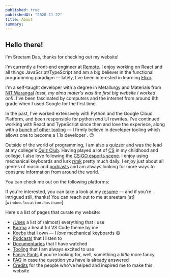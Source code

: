 ```yaml
---
published: true
publishedAt: "2020-11-22"
title: About
summary: 
---
```


## Hello there!

I'm Sreetam Das, thanks for checking out my website!

I'm currently a front-end engineer at [Remote](https://remote.com). I enjoy working on React and all things JavaScript/TypeScript and am a big believer in the functional programming paradigm — lately, I've been interested in learning [Elixir](https://elixir-lang.org).

I'm a self-taught developer with a degree in Metallurgy and Materials from [NIT Warangal](https://www.nitw.ac.in) _(psst, my alma mater's was the first big website I worked on!)_. I've been fascinated by computers and the internet from around 8th grade when I used Google for the first time.

In the past, I've worked extensively with Python and the Google Cloud Platform, and been responsible for python _and_ UI rewrites. I've continued working with React and TypeScript since then and love the experiece, along with a [bunch of other tooling](/tooling) — I firmly believe in developer tooling which allows one to become a 1.1x developer	. 😉

Outside of the world of programming, I am also a quizzer and was the lead at my college's [Quiz Club](https://www.facebook.com/qcnitw). Having played a lot of [CS](https://blog.counter-strike.net) in my childhood and college, I also love following the [CS:GO esports scene](https://www.hltv.org). I enjoy using mechanical keyboards and lurk [r/mk](https://www.reddit.com/r/MechanicalKeyboards) pretty much daily. I enjoy just about all genres of music and [podcasts](/podcasts) and am always looking for more ways to consume information from around the world.

You can check me out on the following platforms:

<ExternalLinksOverlay />

If you're interested, you can take a look at my [resume](https://sreetamdas.com/resume.pdf) — and if you're intrigued still, thanks! You can reach out to me at sreetam [at] [`window.location.hostname`].

Here's a list of pages that curate my website:

- [/Uses](/uses) a list of (almost) everything that I use
- [Karma](/karma) a beautiful VS Code theme by me
- [Keebs](/keebs) that I own — I _love_ mechanical keyboards 😄
- [Podcasts](/podcasts) that I listen to
- [Documentaries](/documentaries) that I have watched
- [Tooling](/tooling) that I am always excited to use
- [Fancy Pants](/fancy-pants) if you're looking for, well, something a _little_ more fancy
- [FAQ](/faq) in case the question you have is already answered
- [Credits](/credits) for the people who've helped and inspired me to make this website
